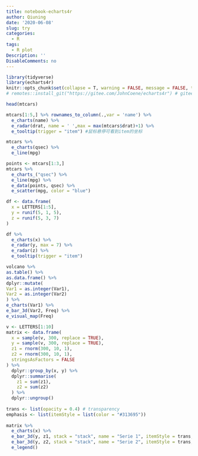 ```yaml
---
title: notebook-echarts4r
author: Qiuning
date: '2020-06-08'
slug: try
categories:
  - R 
tags:
  - R plot
Description: ''
DisableComments: no
---
```


```r
library(tidyverse)
library(echarts4r)
knitr::opts_chunk$set(collapse = T, warning = FALSE, message = FALSE, tidy = T,comment='~#',prompt=TRUE)
# remotes::install_git("https://gitee.com/JohnCoene/echarts4r") # gitee
```

```r
head(mtcars)
```

```r
mtcars[1:5,] %>% rownames_to_column(.,var = 'name') %>% 
  e_charts(name) %>%
  e_radar(drat, name = ' ',max = max(mtcars$drat)+1) %>%
  e_tooltip(trigger = "item") #鼠标悬停可看到item的坐标

```

```r
mtcars %>% 
  e_charts(qsec) %>%
  e_line(mpg)

points <- mtcars[1:3,]
mtcars %>% 
  e_charts_("qsec") %>%
  e_line(mpg) %>%
  e_data(points, qsec) %>%
  e_scatter(mpg, color = "blue")

```


```r
df <- data.frame(
  x = LETTERS[1:5],
  y = runif(5, 1, 5),
  z = runif(5, 3, 7)
)

df %>% 
  e_charts(x) %>%  
  e_radar(y, max = 7) %>% 
  e_radar(z) %>% 
  e_tooltip(trigger = "item")
```

```r
volcano %>%
as.table() %>%
as.data.frame() %>%
dplyr::mutate(
Var1 = as.integer(Var1),
Var2 = as.integer(Var2)
) %>%
e_charts(Var1) %>%
e_bar_3d(Var2, Freq) %>%
e_visual_map(Freq)

```

<!-- ```{r} -->
<!-- url <- paste0("https://ecomfe.github.io/echarts-examples/","public/data-gl/asset/data/population.json") -->
<!-- data <- jsonlite::fromJSON(url) -->
<!-- data <- as.data.frame(data) -->
<!-- names(data) <- c("lon", "lat", "value") -->

<!-- # globe -->
<!-- data %>% -->
<!-- e_charts(lon) %>% -->
<!-- e_globe() %>% -->
<!-- e_bar_3d(lat, value, coord_system = "globe") %>% -->
<!-- e_visual_map() -->

<!-- ``` -->

<!-- ```{r} -->

<!-- # get3d -->
<!-- data %>% -->
<!-- e_charts(lon) %>% -->
<!-- e_geo_3d() %>% -->
<!-- e_bar_3d(lat, value, coord_system = "geo3D") %>% -->
<!-- e_visual_map() -->
<!-- # stacked -->
<!-- v <- LETTERS[1:10] -->
<!-- matrix <- data.frame( -->
<!-- x = sample(v, 300, replace = TRUE), -->
<!-- y = sample(v, 300, replace = TRUE), -->
<!-- z1 = rnorm(300, 10, 1), -->
<!-- z2 = rnorm(300, 10, 1), -->
<!-- stringsAsFactors = FALSE -->
<!-- ) %>% -->
<!-- dplyr::group_by(x, y) %>% -->
<!-- dplyr::summarise( -->
<!-- z1 = sum(z1), -->
<!-- z2 = sum(z2) -->
<!-- ) %>% -->
<!-- dplyr::ungroup() -->
<!-- trans <- list(opacity = 0.4) # transparency -->
<!-- emphasis <- list(itemStyle = list(color = "#313695")) -->
<!-- matrix %>% -->
<!-- e_charts(x) %>% -->
<!-- e_bar_3d(y, z1, stack = "stack", name = "Serie 1", itemStyle = trans, emphasis = emphasis) %>% -->
<!-- e_bar_3d(y, z2, stack = "stack", name = "Serie 2", itemStyle = trans, emphasis = emphasis) %>% -->
<!-- e_legend() -->
<!-- # timeline -->
<!-- matrix %>% -->
<!-- group_by(x) %>% -->
<!-- e_charts(y, timeline = TRUE) %>% -->
<!-- e_bar_3d(z1, z2) %>% -->
<!-- e_visual_map(z2) -->


<!-- ``` -->



```r
v <- LETTERS[1:10]
matrix <- data.frame(
  x = sample(v, 300, replace = TRUE), 
  y = sample(v, 300, replace = TRUE), 
  z1 = rnorm(300, 10, 1),
  z2 = rnorm(300, 10, 1),
  stringsAsFactors = FALSE
) %>% 
  dplyr::group_by(x, y) %>% 
  dplyr::summarise(
    z1 = sum(z1),
    z2 = sum(z2)
  ) %>% 
  dplyr::ungroup() 
  
trans <- list(opacity = 0.4) # transparency
emphasis <- list(itemStyle = list(color = "#313695"))
  
matrix %>% 
  e_charts(x) %>% 
  e_bar_3d(y, z1, stack = "stack", name = "Serie 1", itemStyle = trans, emphasis = emphasis) %>%
  e_bar_3d(y, z2, stack = "stack", name = "Serie 2", itemStyle = trans, emphasis = emphasis) %>% 
  e_legend()
```















